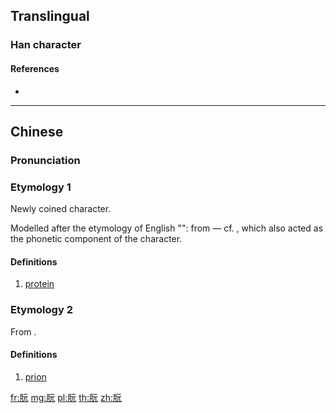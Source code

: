 ==Translingual==

===Han character===
{{Han char|rn=74|rad=月|as=04|sn=8|four=71211|canj=BMMU|ids=⿰月元}}

====References====
* {{Han ref|kx=0504.280|dkj=14339|dj=0883.080|hdz=32046.150|uh=670A|ud=26378|bh=CCD2|bd=52434}}

----
==Chinese==
{{zh-forms}}
{{wikipedia|lang=zh}}

===Pronunciation===
{{zh-pron
|m=ruǎn
|c=jyun2,gun2
|h=pfs=
|md=
|mn=
|w=
|cat=n
}}

===Etymology 1===
Newly coined character. {{Han compound|肉|alt1=⺼|元|ls=psc|c1=s|t1=body|c2=p|t2=original}}

Modelled after the etymology of English "{{m|en|protein}}": from {{cog|grc|πρῶτος||first}} ― cf. {{zh-l|元|original, first}}, which also acted as the phonetic component of the character.

====Definitions====
{{zh-hanzi}}
# {{lb|zh|biochemistry|obsolete}} [[protein]]
#: {{zh-syn|蛋白質}}

===Etymology 2===
From {{der|zh|en|prion}}.

====Definitions====
{{zh-hanzi}}

# {{lb|zh|biochemistry}} [[prion]]
#: {{zh-syn|朊病毒|朊毒體}}

[[fr:朊]]
[[mg:朊]]
[[pl:朊]]
[[th:朊]]
[[zh:朊]]